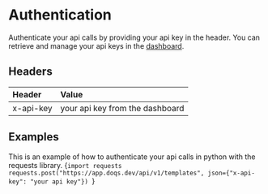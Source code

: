 
# Authentication

Authenticate your api calls by providing your api key in the header. You can retrieve and manage your api keys in the [dashboard](https://app.doqs.dev/organization).

## Headers

| Header    | Value                           |
|:----------|:--------------------------------|
| x-api-key | your api key from the dashboard |


## Examples
This is an example of how to authenticate your api calls in python with the requests library.
<SimpleCodeHighlighter language="python">
{`import requests
requests.post("https://app.doqs.dev/api/v1/templates", json={"x-api-key": "your api key"})
`}
</SimpleCodeHighlighter>
